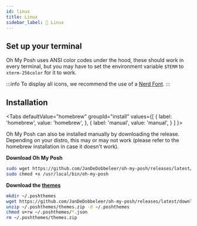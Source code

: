 ```yaml
---
id: linux
title: Linux
sidebar_label: 🐧 Linux
---
```



## Set up your terminal

Oh My Posh uses ANSI color codes under the hood, these should work in every terminal,
but you may have to set the environment variable `$TERM` to `xterm-256color` for it to work.

:::info
To display all icons, we recommend the use of a [Nerd Font][fonts].
:::

## Installation

<Tabs
  defaultValue="homebrew"
  groupId="install"
  values={[
    { label: 'homebrew', value: 'homebrew', },
    { label: 'manual', value: 'manual', }
  ]
}>
<TabItem value="homebrew">

<InstallHomebrew />

</TabItem>
<TabItem value="manual">

Oh My Posh can also be installed manually by downloading the release.
Depending on your distro, this may or may not work (please refer to the homebrew installation
in case it doesn't work).

**Download Oh My Posh**

```bash
sudo wget https://github.com/JanDeDobbeleer/oh-my-posh/releases/latest/download/posh-linux-amd64 -O /usr/local/bin/oh-my-posh
sudo chmod +x /usr/local/bin/oh-my-posh
```

**Download the [themes][themes]**

```bash
mkdir ~/.poshthemes
wget https://github.com/JanDeDobbeleer/oh-my-posh/releases/latest/download/themes.zip -O ~/.poshthemes/themes.zip
unzip ~/.poshthemes/themes.zip -d ~/.poshthemes
chmod u+rw ~/.poshthemes/*.json
rm ~/.poshthemes/themes.zip
```

</TabItem>
</Tabs>

[fonts]: /docs/installation/fonts
[scoop]: https://scoop.sh/
[wt]: https://github.com/microsoft/terminal
[iterm2]: https://www.iterm2.com/
[powershell]: https://www.powershellgallery.com/packages/oh-my-posh
[configuration]: /docs/configuration/overview
[themes]: /docs/themes
